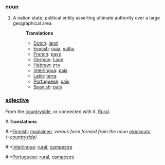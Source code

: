 ===[[noun]]===

# A nation state, political entity asserting ultimate authority over a large geographical area.
#:'''Translations'''
#:*[[Dutch]]: [[land]]
#:*[[Finnish]]: [[maa]], [[valtio]]
#:*[[French]]: [[pays]]
#:*[[German]]: [[Land]]
#:*[[Hebrew]]: [[ארץ]]
#:*[[Interlingua]]: [[pais]]
#:*[[Latin]]: [[terra]]
#:*[[Portuguese]]: [[país]]
#:*[[Spanish]]: [[país]]

===[[adjective]]===

From the [[countryside]], or connected with it. [[Rural]].
#:'''Translations'''
#:*[[Finnish]]: [[maalainen]]'', varous form formed from the noun [[maaseutu]] (=[[countryside]])''
#:*[[Interlingua]]: [[rural]], [[campestre]]
#:*[[Portuguese]]: [[rural]], [[campestre]]